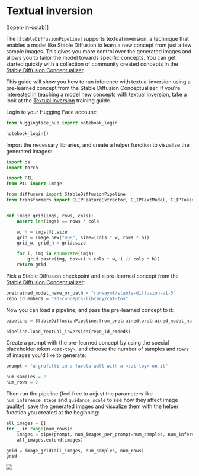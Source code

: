 # Textual inversion

[[open-in-colab]]

The [`StableDiffusionPipeline`] supports textual inversion, a technique that enables a model like Stable Diffusion to learn a new concept from just a few sample images. This gives you more control over the generated images and allows you to tailor the model towards specific concepts. You can get started quickly with a collection of community created concepts in the [Stable Diffusion Conceptualizer](https://huggingface.co/spaces/sd-concepts-library/stable-diffusion-conceptualizer).

This guide will show you how to run inference with textual inversion using a pre-learned concept from the Stable Diffusion Conceptualizer. If you're interested in teaching a model new concepts with textual inversion, take a look at the [Textual Inversion](./training/text_inversion) training guide.

Login to your Hugging Face account:

```py
from huggingface_hub import notebook_login

notebook_login()
```

Import the necessary libraries, and create a helper function to visualize the generated images:

```py
import os
import torch

import PIL
from PIL import Image

from diffusers import StableDiffusionPipeline
from transformers import CLIPFeatureExtractor, CLIPTextModel, CLIPTokenizer


def image_grid(imgs, rows, cols):
    assert len(imgs) == rows * cols

    w, h = imgs[0].size
    grid = Image.new("RGB", size=(cols * w, rows * h))
    grid_w, grid_h = grid.size

    for i, img in enumerate(imgs):
        grid.paste(img, box=(i % cols * w, i // cols * h))
    return grid
```

Pick a Stable Diffusion checkpoint and a pre-learned concept from the [Stable Diffusion Conceptualizer](https://huggingface.co/spaces/sd-concepts-library/stable-diffusion-conceptualizer):

```py
pretrained_model_name_or_path = "runwayml/stable-diffusion-v1-5"
repo_id_embeds = "sd-concepts-library/cat-toy"
```

Now you can load a pipeline, and pass the pre-learned concept to it:

```py
pipeline = StableDiffusionPipeline.from_pretrained(pretrained_model_name_or_path, torch_dtype=torch.float16).to("cuda")

pipeline.load_textual_inversion(repo_id_embeds)
```

Create a prompt with the pre-learned concept by using the special placeholder token `<cat-toy>`, and choose the number of samples and rows of images you'd like to generate:

```py
prompt = "a grafitti in a favela wall with a <cat-toy> on it"

num_samples = 2
num_rows = 2
```

Then run the pipeline (feel free to adjust the parameters like `num_inference_steps` and `guidance_scale` to see how they affect image quality), save the generated images and visualize them with the helper function you created at the beginning:

```py
all_images = []
for _ in range(num_rows):
    images = pipe(prompt, num_images_per_prompt=num_samples, num_inference_steps=50, guidance_scale=7.5).images
    all_images.extend(images)

grid = image_grid(all_images, num_samples, num_rows)
grid
```

<div class="flex justify-center">
    <img src="https://huggingface.co/datasets/huggingface/documentation-images/resolve/main/diffusers/textual_inversion_inference.png">
</div>
